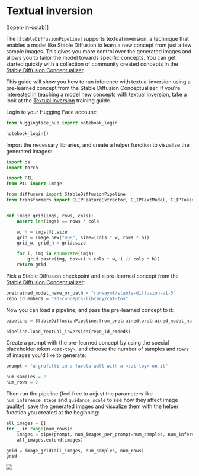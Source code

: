 # Textual inversion

[[open-in-colab]]

The [`StableDiffusionPipeline`] supports textual inversion, a technique that enables a model like Stable Diffusion to learn a new concept from just a few sample images. This gives you more control over the generated images and allows you to tailor the model towards specific concepts. You can get started quickly with a collection of community created concepts in the [Stable Diffusion Conceptualizer](https://huggingface.co/spaces/sd-concepts-library/stable-diffusion-conceptualizer).

This guide will show you how to run inference with textual inversion using a pre-learned concept from the Stable Diffusion Conceptualizer. If you're interested in teaching a model new concepts with textual inversion, take a look at the [Textual Inversion](./training/text_inversion) training guide.

Login to your Hugging Face account:

```py
from huggingface_hub import notebook_login

notebook_login()
```

Import the necessary libraries, and create a helper function to visualize the generated images:

```py
import os
import torch

import PIL
from PIL import Image

from diffusers import StableDiffusionPipeline
from transformers import CLIPFeatureExtractor, CLIPTextModel, CLIPTokenizer


def image_grid(imgs, rows, cols):
    assert len(imgs) == rows * cols

    w, h = imgs[0].size
    grid = Image.new("RGB", size=(cols * w, rows * h))
    grid_w, grid_h = grid.size

    for i, img in enumerate(imgs):
        grid.paste(img, box=(i % cols * w, i // cols * h))
    return grid
```

Pick a Stable Diffusion checkpoint and a pre-learned concept from the [Stable Diffusion Conceptualizer](https://huggingface.co/spaces/sd-concepts-library/stable-diffusion-conceptualizer):

```py
pretrained_model_name_or_path = "runwayml/stable-diffusion-v1-5"
repo_id_embeds = "sd-concepts-library/cat-toy"
```

Now you can load a pipeline, and pass the pre-learned concept to it:

```py
pipeline = StableDiffusionPipeline.from_pretrained(pretrained_model_name_or_path, torch_dtype=torch.float16).to("cuda")

pipeline.load_textual_inversion(repo_id_embeds)
```

Create a prompt with the pre-learned concept by using the special placeholder token `<cat-toy>`, and choose the number of samples and rows of images you'd like to generate:

```py
prompt = "a grafitti in a favela wall with a <cat-toy> on it"

num_samples = 2
num_rows = 2
```

Then run the pipeline (feel free to adjust the parameters like `num_inference_steps` and `guidance_scale` to see how they affect image quality), save the generated images and visualize them with the helper function you created at the beginning:

```py
all_images = []
for _ in range(num_rows):
    images = pipe(prompt, num_images_per_prompt=num_samples, num_inference_steps=50, guidance_scale=7.5).images
    all_images.extend(images)

grid = image_grid(all_images, num_samples, num_rows)
grid
```

<div class="flex justify-center">
    <img src="https://huggingface.co/datasets/huggingface/documentation-images/resolve/main/diffusers/textual_inversion_inference.png">
</div>
